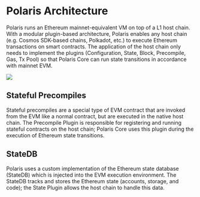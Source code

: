 # Polaris Architecture

Polaris runs an Ethereum mainnet-equivalent VM on top of a L1 host chain. With a modular plugin-based 
architecture, Polaris enables any host chain (e.g. Cosmos SDK-based chains, Polkadot, etc.) to 
execute Ethereum transactions on smart contracts. The application of the host chain only needs to 
implement the plugins (Configuration, State, Block, Precompile, Gas, Tx Pool) so that Polaris Core can run 
state transitions in accordance with mainnet EVM. 

![](/polaris_architecture.jpeg)

## Stateful Precompiles

Stateful precompiles are a special type of EVM contract that are invoked from the EVM like a normal
contract, but are executed in the native host chain. The Precompile Plugin is responsible for registering
and running stateful contracts on the host chain; Polaris Core uses this plugin during the execution
of Ethereum state transitions.


## StateDB

Polaris uses a custom implementation of the Ethereum state database (StateDB) which is injected into the EVM
execution environment. The StateDB tracks and stores the Ethereum state (accounts,
storage, and code); the State Plugin allows the host chain to handle this data.